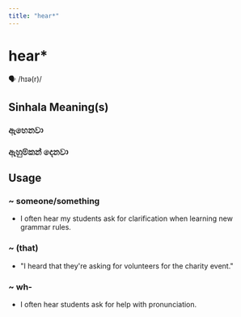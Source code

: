 ```yaml
---
title: "hear*"
---
```


# hear*

🗣️ /hɪə(r)/

## Sinhala Meaning(s)

### ඇහෙනවා
### ඇහුම්කන් දෙනවා

## Usage

### ~ someone/something

- I often hear my students ask for clarification when learning new grammar rules.


### ~ (that)

- "I heard that they're asking for volunteers for the charity event." 


### ~ wh-

- I often hear students ask for help with pronunciation.

